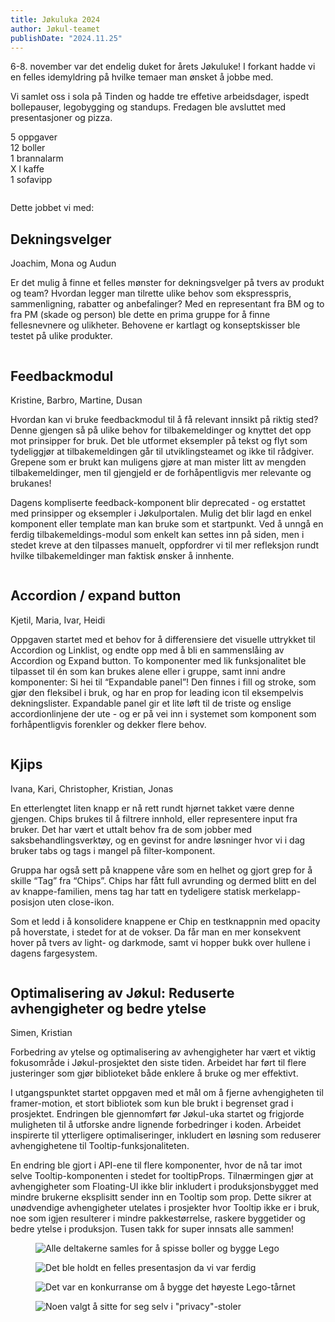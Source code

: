 ```yaml
---
title: Jøkuluka 2024
author: Jøkul-teamet
publishDate: "2024.11.25"
---
```


6-8. november var det endelig duket for årets Jøkuluke!
I forkant hadde vi en felles idemyldring på hvilke temaer man ønsket å jobbe med.

Vi samlet oss i sola på Tinden og hadde tre effetive arbeidsdager, ispedt bollepauser, legobygging og standups. Fredagen ble avsluttet med presentasjoner og pizza.

<div style={{ fontSize: "2em" }}>
    5 oppgaver
    <br />
    12 boller
    <br />
    1 brannalarm
    <br />
    X l kaffe
    <br />
    1 sofavipp
    <br />
</div>

<figure>
    <picture className="jkl-portal-image">
        <img
            className="jkl-portal-image__img"
            alt=""
            loading="lazy"
            decoding="async"
            src="/assets/blog/updates/jokul-uke-2024/IMG_2412.jpg"
        />
    </picture>
</figure>

Dette jobbet vi med:

## Dekningsvelger

Joachim, Mona og Audun

Er det mulig å finne et felles mønster for dekningsvelger på tvers av produkt og team? Hvordan legger man tilrette ulike behov som ekspresspris, sammenligning, rabatter og anbefalinger? Med en representant fra BM og to fra PM (skade og person) ble dette en prima gruppe for å finne fellesnevnere og ulikheter. Behovene er kartlagt og konseptskisser ble testet på ulike produkter.

<figure>
    <picture className="jkl-portal-image">
        <img
            className="jkl-portal-image__img"
            alt=""
            loading="lazy"
            decoding="async"
            src="/assets/blog/updates/jokul-uke-2024/dekningsvelger.png"
        />
    </picture>
</figure>

## Feedbackmodul

Kristine, Barbro, Martine, Dusan

Hvordan kan vi bruke feedbackmodul til å få relevant innsikt på riktig sted? Denne gjengen så på ulike behov for tilbakemeldinger og knyttet det opp mot prinsipper for bruk. Det ble utformet eksempler på tekst og flyt som tydeliggjør at tilbakemeldingen går til utviklingsteamet og ikke til rådgiver. Grepene som er brukt kan muligens gjøre at man mister litt av mengden tilbakemeldinger, men til gjengjeld er de forhåpentligvis mer relevante og brukanes!

Dagens kompliserte feedback-komponent blir deprecated - og erstattet med prinsipper og eksempler i Jøkulportalen. Mulig det blir lagd en enkel komponent eller template man kan bruke som et startpunkt. Ved å unngå en ferdig tilbakemeldings-modul som enkelt kan settes inn på siden, men i stedet kreve at den tilpasses manuelt, oppfordrer vi til mer refleksjon rundt hvilke tilbakemeldinger man faktisk ønsker å innhente.

<figure>
    <picture className="jkl-portal-image">
        <img
            className="jkl-portal-image__img"
            alt=""
            loading="lazy"
            decoding="async"
            src="/assets/blog/updates/jokul-uke-2024/feedback.png"
        />
    </picture>
</figure>

## Accordion / expand button

Kjetil, Maria, Ivar, Heidi

Oppgaven startet med et behov for å differensiere det visuelle uttrykket til Accordion og Linklist, og endte opp med å bli en sammenslåing av Accordion og Expand button. To komponenter med lik funksjonalitet ble tilpasset til én som kan brukes alene eller i gruppe, samt inni andre komponenter: Si hei til “Expandable panel”!
Den finnes i fill og stroke, som gjør den fleksibel i bruk, og har en prop for leading icon til eksempelvis dekningslister.
Expandable panel gir et lite løft til de triste og enslige accordionlinjene der ute - og er på vei inn i systemet som komponent som forhåpentligvis forenkler og dekker flere behov.

<figure>
    <picture className="jkl-portal-image">
        <img
            className="jkl-portal-image__img"
            alt=""
            loading="lazy"
            decoding="async"
            src="/assets/blog/updates/jokul-uke-2024/expandable.png"
        />
    </picture>
</figure>

## Kjips

Ivana, Kari, Christopher, Kristian, Jonas

En etterlengtet liten knapp er nå rett rundt hjørnet takket være denne gjengen. Chips brukes til å filtrere innhold, eller representere input fra bruker. Det har vært et uttalt behov fra de som jobber med saksbehandlingsverktøy, og en gevinst for andre løsninger hvor vi i dag bruker tabs og tags i mangel på filter-komponent.

Gruppa har også sett på knappene våre som en helhet og gjort grep for å skille “Tag” fra “Chips”. Chips har fått full avrunding og dermed blitt en del av knappe-familien, mens tag har tatt en tydeligere statisk merkelapp-posisjon uten close-ikon.

Som et ledd i å konsolidere knappene er Chip en testknappnin med opacity på hoverstate, i stedet for at de vokser. Da får man en mer konsekvent hover på tvers av light- og darkmode, samt vi hopper bukk over hullene i dagens fargesystem.

<figure>
    <picture className="jkl-portal-image">
        <img
            className="jkl-portal-image__img"
            alt=""
            loading="lazy"
            decoding="async"
            src="/assets/blog/updates/jokul-uke-2024/chips.png"
        />
    </picture>
</figure>

## Optimalisering av Jøkul: Reduserte avhengigheter og bedre ytelse

Simen, Kristian

Forbedring av ytelse og optimalisering av avhengigheter har vært et viktig fokusområde i Jøkul-prosjektet den siste tiden. Arbeidet har ført til flere justeringer som gjør biblioteket både enklere å bruke og mer effektivt.

I utgangspunktet startet oppgaven med et mål om å fjerne avhengigheten til framer-motion, et stort bibliotek som kun ble brukt i begrenset grad i prosjektet. Endringen ble gjennomført før Jøkul-uka startet og frigjorde muligheten til å utforske andre lignende forbedringer i koden. Arbeidet inspirerte til ytterligere optimaliseringer, inkludert en løsning som reduserer avhengighetene til Tooltip-funksjonaliteten.

En endring ble gjort i API-ene til flere komponenter, hvor de nå tar imot selve Tooltip-komponenten i stedet for tooltipProps. Tilnærmingen gjør at avhengigheter som Floating-UI ikke blir inkludert i produksjonsbygget med mindre brukerne eksplisitt sender inn en Tooltip som prop. Dette sikrer at unødvendige avhengigheter utelates i prosjekter hvor Tooltip ikke er i bruk, noe som igjen resulterer i mindre pakkestørrelse, raskere byggetider og bedre ytelse i produksjon.
Tusen takk for super innsats alle sammen!

<figure>
    <picture className="jkl-portal-image">
        <img
            className="jkl-portal-image__img"
            alt="Alle deltakerne samles for å spisse boller og bygge Lego"
            loading="lazy"
            decoding="async"
            src="/assets/blog/updates/jokul-uke-2024/IMG_2401.jpg"
        />
    </picture>
</figure>

<figure>
    <picture className="jkl-portal-image">
        <img
            className="jkl-portal-image__img"
            alt="Det ble holdt en felles presentasjon da vi var ferdig"
            loading="lazy"
            decoding="async"
            src="/assets/blog/updates/jokul-uke-2024/IMG_2419.jpg"
        />
    </picture>
</figure>

<figure>
    <picture className="jkl-portal-image">
        <img
            className="jkl-portal-image__img"
            alt="Det var en konkurranse om å bygge det høyeste Lego-tårnet"
            loading="lazy"
            decoding="async"
            src="/assets/blog/updates/jokul-uke-2024/IMG_2408.jpg"
        />
    </picture>
</figure>

<figure>
    <picture className="jkl-portal-image">
        <img
            className="jkl-portal-image__img"
            alt='Noen valgt å sitte for seg selv i "privacy"-stoler'
            loading="lazy"
            decoding="async"
            src="/assets/blog/updates/jokul-uke-2024/IMG_2409.jpg"
        />
    </picture>
</figure>
